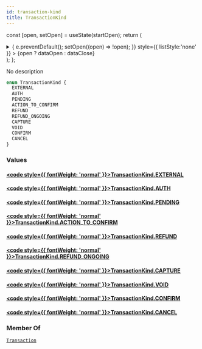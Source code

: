 ```yaml
---
id: transaction-kind
title: TransactionKind
---
```






const [open, setOpen] = useState(startOpen);
return (
<details {...(open ? { open: true } : {})} className="details" style={{ border:'none', boxShadow:'none', background:'var(--ifm-background-color)' }}>
<summary
onClick={(e) => {
e.preventDefault();
setOpen((open) => !open);
}}
style={{ listStyle:'none' }} >
{open ? dataOpen : dataClose}
</summary>
{open && children}
</details>
);
};

No description

```graphql
enum TransactionKind {
  EXTERNAL
  AUTH
  PENDING
  ACTION_TO_CONFIRM
  REFUND
  REFUND_ONGOING
  CAPTURE
  VOID
  CONFIRM
  CANCEL
}
```

### Values

#### [<code style={{ fontWeight: 'normal' }}>TransactionKind.<b>EXTERNAL</b></code>](#)

#### [<code style={{ fontWeight: 'normal' }}>TransactionKind.<b>AUTH</b></code>](#)

#### [<code style={{ fontWeight: 'normal' }}>TransactionKind.<b>PENDING</b></code>](#)

#### [<code style={{ fontWeight: 'normal' }}>TransactionKind.<b>ACTION_TO_CONFIRM</b></code>](#)

#### [<code style={{ fontWeight: 'normal' }}>TransactionKind.<b>REFUND</b></code>](#)

#### [<code style={{ fontWeight: 'normal' }}>TransactionKind.<b>REFUND_ONGOING</b></code>](#)

#### [<code style={{ fontWeight: 'normal' }}>TransactionKind.<b>CAPTURE</b></code>](#)

#### [<code style={{ fontWeight: 'normal' }}>TransactionKind.<b>VOID</b></code>](#)

#### [<code style={{ fontWeight: 'normal' }}>TransactionKind.<b>CONFIRM</b></code>](#)

#### [<code style={{ fontWeight: 'normal' }}>TransactionKind.<b>CANCEL</b></code>](#)

### Member Of

[`Transaction`](../../../api-reference/payments/objects/transaction.mdx) <Badge class="badge badge--secondary" text="object"/>
